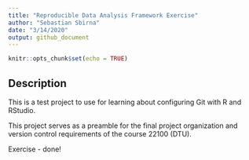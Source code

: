 ```yaml
---
title: "Reproducible Data Analysis Framework Exercise"
author: "Sebastian Sbirna"
date: "3/14/2020"
output: github_document
---
```


```r
knitr::opts_chunk$set(echo = TRUE)
```

## Description

This is a test project to use for learning about configuring Git with R and RStudio.

This project serves as a preamble for the final project organization and version control requirements of the course 22100 (DTU).

Exercise - done!